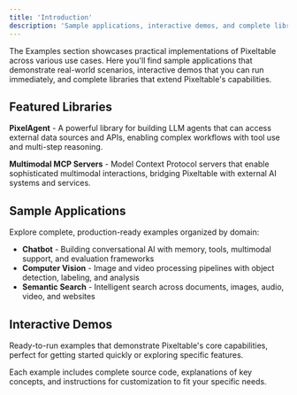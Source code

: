 ```yaml
---
title: 'Introduction'
description: 'Sample applications, interactive demos, and complete libraries for Pixeltable'
---
```


The Examples section showcases practical implementations of Pixeltable across various use cases. Here you'll find sample applications that demonstrate real-world scenarios, interactive demos that you can run immediately, and complete libraries that extend Pixeltable's capabilities.

## Featured Libraries

**PixelAgent** - A powerful library for building LLM agents that can access external data sources and APIs, enabling complex workflows with tool use and multi-step reasoning.

**Multimodal MCP Servers** - Model Context Protocol servers that enable sophisticated multimodal interactions, bridging Pixeltable with external AI systems and services.

## Sample Applications

Explore complete, production-ready examples organized by domain:
- **Chatbot** - Building conversational AI with memory, tools, multimodal support, and evaluation frameworks
- **Computer Vision** - Image and video processing pipelines with object detection, labeling, and analysis
- **Semantic Search** - Intelligent search across documents, images, audio, video, and websites

## Interactive Demos

Ready-to-run examples that demonstrate Pixeltable's core capabilities, perfect for getting started quickly or exploring specific features.

Each example includes complete source code, explanations of key concepts, and instructions for customization to fit your specific needs.